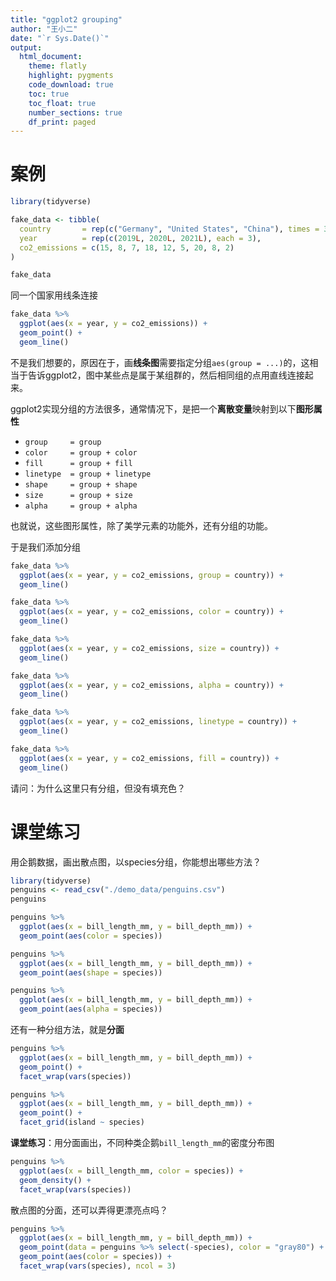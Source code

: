 ```yaml
---
title: "ggplot2 grouping"
author: "王小二"
date: "`r Sys.Date()`"
output: 
  html_document:
    theme: flatly
    highlight: pygments
    code_download: true
    toc: true
    toc_float: true
    number_sections: true
    df_print: paged
---
```



# 案例

```r
library(tidyverse)

fake_data <- tibble(
  country       = rep(c("Germany", "United States", "China"), times = 3),
  year          = rep(c(2019L, 2020L, 2021L), each = 3),
  co2_emissions = c(15, 8, 7, 18, 12, 5, 20, 8, 2)
)

fake_data
```

同一个国家用线条连接
```r
fake_data %>%
  ggplot(aes(x = year, y = co2_emissions)) +
  geom_point() +
  geom_line()
```

不是我们想要的，原因在于，画**线条图**需要指定分组`aes(group = ...)`的，这相当于告诉ggplot2，图中某些点是属于某组群的，然后相同组的点用直线连接起来。

ggplot2实现分组的方法很多，通常情况下，是把一个**离散变量**映射到以下**图形属性**

- `group     = group`
- `color     = group + color`
- `fill      = group + fill`
- `linetype  = group + linetype` 
- `shape     = group + shape`
- `size      = group + size`
- `alpha     = group + alpha`

也就说，这些图形属性，除了美学元素的功能外，还有分组的功能。

于是我们添加分组
```r
fake_data %>%
  ggplot(aes(x = year, y = co2_emissions, group = country)) +
  geom_line()
```


```r
fake_data %>%
  ggplot(aes(x = year, y = co2_emissions, color = country)) +
  geom_line()
```



```r
fake_data %>%
  ggplot(aes(x = year, y = co2_emissions, size = country)) +
  geom_line()
```



```r
fake_data %>%
  ggplot(aes(x = year, y = co2_emissions, alpha = country)) +
  geom_line()
```



```r
fake_data %>%
  ggplot(aes(x = year, y = co2_emissions, linetype = country)) +
  geom_line()
```



```r
fake_data %>%
  ggplot(aes(x = year, y = co2_emissions, fill = country)) +
  geom_line()
```

请问：为什么这里只有分组，但没有填充色？





# 课堂练习

用企鹅数据，画出散点图，以species分组，你能想出哪些方法？

```r
library(tidyverse)
penguins <- read_csv("./demo_data/penguins.csv")
penguins
```



```r
penguins %>%
  ggplot(aes(x = bill_length_mm, y = bill_depth_mm)) +
  geom_point(aes(color = species))
```



```r
penguins %>%
  ggplot(aes(x = bill_length_mm, y = bill_depth_mm)) +
  geom_point(aes(shape = species))
```


```r
penguins %>%
  ggplot(aes(x = bill_length_mm, y = bill_depth_mm)) +
  geom_point(aes(alpha = species))
```



还有一种分组方法，就是**分面**
```r
penguins %>%
  ggplot(aes(x = bill_length_mm, y = bill_depth_mm)) +
  geom_point() +
  facet_wrap(vars(species))
```

```r
penguins %>%
  ggplot(aes(x = bill_length_mm, y = bill_depth_mm)) +
  geom_point() +
  facet_grid(island ~ species)
```


**课堂练习**：用分面画出，不同种类企鹅`bill_length_mm`的密度分布图

```r
penguins %>%
  ggplot(aes(x = bill_length_mm, color = species)) +
  geom_density() +
  facet_wrap(vars(species))
```



散点图的分面，还可以弄得更漂亮点吗？

```r
penguins %>%
  ggplot(aes(x = bill_length_mm, y = bill_depth_mm)) +
  geom_point(data = penguins %>% select(-species), color = "gray80") +
  geom_point(aes(color = species)) +
  facet_wrap(vars(species), ncol = 3)
```




